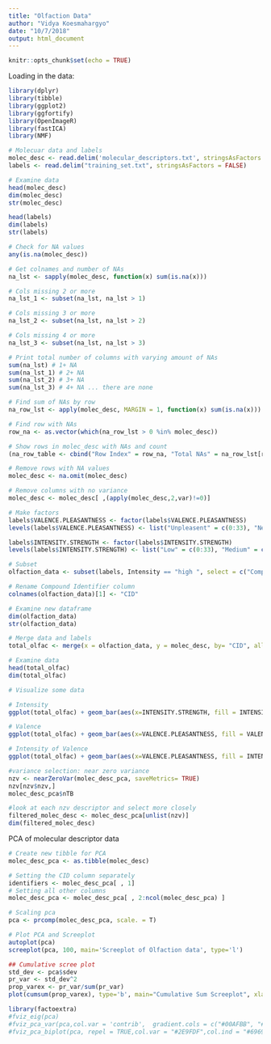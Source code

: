 ```yaml
---
title: "Olfaction Data"
author: "Vidya Koesmahargyo"
date: "10/7/2018"
output: html_document
---
```


```r
knitr::opts_chunk$set(echo = TRUE)
```


Loading in the data:
```r
library(dplyr)
library(tibble)
library(ggplot2)
library(ggfortify)
library(OpenImageR)
library(fastICA)
library(NMF)

```

```r

# Molecuar data and labels
molec_desc <- read.delim('molecular_descriptors.txt', stringsAsFactors = FALSE)
labels <- read.delim("training_set.txt", stringsAsFactors = FALSE)

# Examine data
head(molec_desc)
dim(molec_desc)
str(molec_desc)

head(labels)
dim(labels)
str(labels)

```

```r

# Check for NA values
any(is.na(molec_desc))

# Get colnames and number of NAs
na_lst <- sapply(molec_desc, function(x) sum(is.na(x)))

# Cols missing 2 or more
na_lst_1 <- subset(na_lst, na_lst > 1)

# Cols missing 3 or more
na_lst_2 <- subset(na_lst, na_lst > 2)

# Cols missing 4 or more
na_lst_3 <- subset(na_lst, na_lst > 3)

# Print total number of columns with varying amount of NAs
sum(na_lst) # 1+ NA
sum(na_lst_1) # 2+ NA
sum(na_lst_2) # 3+ NA
sum(na_lst_3) # 4+ NA ... there are none

# Find sum of NAs by row
na_row_lst <- apply(molec_desc, MARGIN = 1, function(x) sum(is.na(x)))

# Find row with NAs
row_na <- as.vector(which(na_row_lst > 0 %in% molec_desc))

# Show rows in molec_desc with NAs and count
(na_row_table <- cbind("Row Index" = row_na, "Total NAs" = na_row_lst[row_na]))
```



```r

# Remove rows with NA values
molec_desc <- na.omit(molec_desc)

# Remove columns with no variance
molec_desc <- molec_desc[ ,(apply(molec_desc,2,var)!=0)]

```


```r

# Make factors
labels$VALENCE.PLEASANTNESS <- factor(labels$VALENCE.PLEASANTNESS)
levels(labels$VALENCE.PLEASANTNESS) <- list("Unpleasent" = c(0:33), "Neutral" = c(34:66), "Pleasant" = c(67:100))

labels$INTENSITY.STRENGTH <- factor(labels$INTENSITY.STRENGTH)
levels(labels$INTENSITY.STRENGTH) <- list("Low" = c(0:33), "Medium" = c(34:66), "High" = c(67:100))

# Subset
olfaction_data <- subset(labels, Intensity == "high ", select = c("Compound.Identifier", "Odor", "VALENCE.PLEASANTNESS", "INTENSITY.STRENGTH"))

# Rename Compound Identifier column
colnames(olfaction_data)[1] <- "CID"

# Examine new dataframe
dim(olfaction_data)
str(olfaction_data)

```


```r

# Merge data and labels
total_olfac <- merge(x = olfaction_data, y = molec_desc, by= "CID", all.x = TRUE)

# Examine data
head(total_olfac)
dim(total_olfac)

```


```r

# Visualize some data

# Intensity
ggplot(total_olfac) + geom_bar(aes(x=INTENSITY.STRENGTH, fill = INTENSITY.STRENGTH)) + ggtitle("Distribution of Perceived Odor Intensity") + xlab("Odor Intensity")

# Valence
ggplot(total_olfac) + geom_bar(aes(x=VALENCE.PLEASANTNESS, fill = VALENCE.PLEASANTNESS)) + ggtitle("Distribution of Odor Pleasantness") + xlab("Odor Pleasantness")

# Intensity of Valence
ggplot(total_olfac) + geom_bar(aes(x=VALENCE.PLEASANTNESS, fill = INTENSITY.STRENGTH)) + ggtitle("Perceived Intensity of Odor Pleasantness") + xlab("Odor Pleasantness")

```

```r

#variance selection: near zero variance
nzv <- nearZeroVar(molec_desc_pca, saveMetrics= TRUE)
nzv[nzv$nzv,]
molec_desc_pca$nTB

#look at each nzv descriptor and select more closely
filtered_molec_desc <- molec_desc_pca[unlist(nzv)]
dim(filtered_molec_desc)
```


PCA of molecular descriptor data
```r

# Create new tibble for PCA
molec_desc_pca <- as.tibble(molec_desc)

# Setting the CID column separately
identifiers <- molec_desc_pca[ , 1]
# Setting all other columns
molec_desc_pca <- molec_desc_pca[ , 2:ncol(molec_desc_pca) ] 

# Scaling pca
pca <- prcomp(molec_desc_pca, scale. = T) 

# Plot PCA and Screeplot
autoplot(pca)
screeplot(pca, 100, main='Screeplot of Olfaction data', type='l')

## Cumulative scree plot
std_dev <- pca$sdev
pr_var <- std_dev^2
prop_varex <- pr_var/sum(pr_var)
plot(cumsum(prop_varex), type='b', main="Cumulative Sum Screeplot", xlab='Principle Component', ylab='Total Variance Proportion')

```


```r
library(factoextra)
#fviz_eig(pca)
#fviz_pca_var(pca,col.var = 'contrib',  gradient.cols = c("#00AFBB", "#E7B800", "#FC4E07"),repel=TRUE)
#fviz_pca_biplot(pca, repel = TRUE,col.var = "#2E9FDF",col.ind = "#696969")
```


